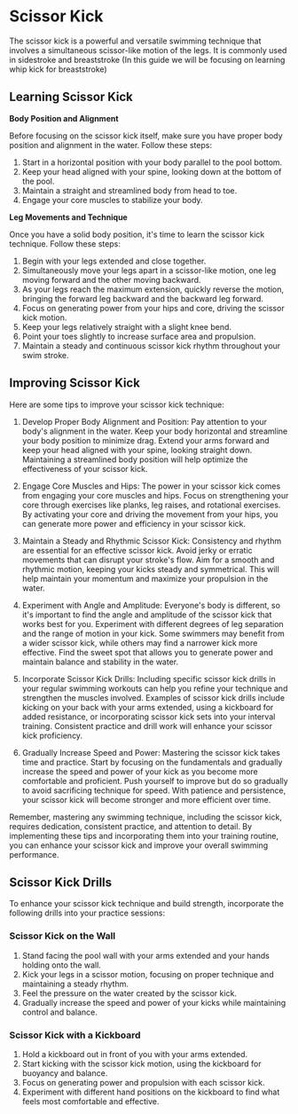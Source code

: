 # Scissor Kick

The scissor kick is a powerful and versatile swimming technique that involves a simultaneous scissor-like motion of the legs. It is commonly used in sidestroke and breaststroke (In this guide we will be focusing on learning whip kick for breaststroke)

## Learning Scissor Kick

**Body Position and Alignment**

Before focusing on the scissor kick itself, make sure you have proper body position and alignment in the water. Follow these steps:

1. Start in a horizontal position with your body parallel to the pool bottom.
2. Keep your head aligned with your spine, looking down at the bottom of the pool.
3. Maintain a straight and streamlined body from head to toe.
4. Engage your core muscles to stabilize your body.

**Leg Movements and Technique**

Once you have a solid body position, it's time to learn the scissor kick technique. Follow these steps:

1. Begin with your legs extended and close together.
2. Simultaneously move your legs apart in a scissor-like motion, one leg moving forward and the other moving backward.
3. As your legs reach the maximum extension, quickly reverse the motion, bringing the forward leg backward and the backward leg forward.
4. Focus on generating power from your hips and core, driving the scissor kick motion.
5. Keep your legs relatively straight with a slight knee bend.
6. Point your toes slightly to increase surface area and propulsion.
7. Maintain a steady and continuous scissor kick rhythm throughout your swim stroke.

## Improving Scissor Kick

Here are some tips to improve your scissor kick technique:

1. Develop Proper Body Alignment and Position: Pay attention to your body's alignment in the water. Keep your body horizontal and streamline your body position to minimize drag. Extend your arms forward and keep your head aligned with your spine, looking straight down. Maintaining a streamlined body position will help optimize the effectiveness of your scissor kick.

2. Engage Core Muscles and Hips: The power in your scissor kick comes from engaging your core muscles and hips. Focus on strengthening your core through exercises like planks, leg raises, and rotational exercises. By activating your core and driving the movement from your hips, you can generate more power and efficiency in your scissor kick.

3. Maintain a Steady and Rhythmic Scissor Kick: Consistency and rhythm are essential for an effective scissor kick. Avoid jerky or erratic movements that can disrupt your stroke's flow. Aim for a smooth and rhythmic motion, keeping your kicks steady and symmetrical. This will help maintain your momentum and maximize your propulsion in the water.

4. Experiment with Angle and Amplitude: Everyone's body is different, so it's important to find the angle and amplitude of the scissor kick that works best for you. Experiment with different degrees of leg separation and the range of motion in your kick. Some swimmers may benefit from a wider scissor kick, while others may find a narrower kick more effective. Find the sweet spot that allows you to generate power and maintain balance and stability in the water.

5. Incorporate Scissor Kick Drills: Including specific scissor kick drills in your regular swimming workouts can help you refine your technique and strengthen the muscles involved. Examples of scissor kick drills include kicking on your back with your arms extended, using a kickboard for added resistance, or incorporating scissor kick sets into your interval training. Consistent practice and drill work will enhance your scissor kick proficiency.

6. Gradually Increase Speed and Power: Mastering the scissor kick takes time and practice. Start by focusing on the fundamentals and gradually increase the speed and power of your kick as you become more comfortable and proficient. Push yourself to improve but do so gradually to avoid sacrificing technique for speed. With patience and persistence, your scissor kick will become stronger and more efficient over time.

Remember, mastering any swimming technique, including the scissor kick, requires dedication, consistent practice, and attention to detail. By implementing these tips and incorporating them into your training routine, you can enhance your scissor kick and improve your overall swimming performance.

## Scissor Kick Drills

To enhance your scissor kick technique and build strength, incorporate the following drills into your practice sessions:

### Scissor Kick on the Wall

1. Stand facing the pool wall with your arms extended and your hands holding onto the wall.
2. Kick your legs in a scissor motion, focusing on proper technique and maintaining a steady rhythm.
3. Feel the pressure on the water created by the scissor kick.
4. Gradually increase the speed and power of your kicks while maintaining control and balance.

### Scissor Kick with a Kickboard

1. Hold a kickboard out in front of you with your arms extended.
2. Start kicking with the scissor kick motion, using the kickboard for buoyancy and balance.
3. Focus on generating power and propulsion with each scissor kick.
4. Experiment with different hand positions on the kickboard to find what feels most comfortable and effective.